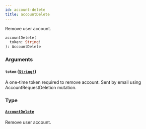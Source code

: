 ```yaml
---
id: account-delete
title: accountDelete
---
```


Remove user account.

```graphql
accountDelete(
  token: String!
): AccountDelete

```

### Arguments

#### `token` ([`String!`](/developer/api-reference/scalars/string))

A one-time token required to remove account. Sent by email using AccountRequestDeletion mutation.

### Type

#### [`AccountDelete`](/developer/api-reference/objects/account-delete)

Remove user account.
